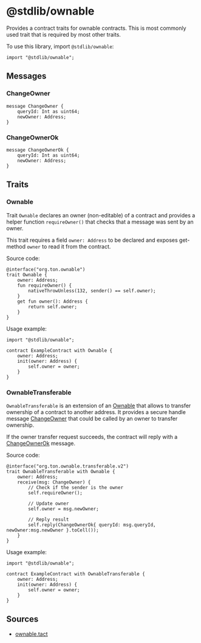 # @stdlib/ownable

Provides a contract traits for ownable contracts. This is most commonly used trait that is required by most other traits.

To use this library, import `@stdlib/ownable`:

```tact
import "@stdlib/ownable";
```

## Messages

### ChangeOwner

```tact
message ChangeOwner {
    queryId: Int as uint64;
    newOwner: Address;
}
```

### ChangeOwnerOk

```tact
message ChangeOwnerOk {
    queryId: Int as uint64;
    newOwner: Address;
}
```

## Traits

### Ownable

Trait `Ownable` declares an owner (non-editable) of a contract and provides a helper function `requireOwner()` that checks that a message was sent by an owner.

This trait requires a field `owner: Address` to be declared and exposes get-method `owner` to read it from the contract.

Source code:

```tact
@interface("org.ton.ownable")
trait Ownable {
    owner: Address;
    fun requireOwner() {
        nativeThrowUnless(132, sender() == self.owner);
    }
    get fun owner(): Address {
        return self.owner;
    }
}
```

Usage example:

```tact
import "@stdlib/ownable";

contract ExampleContract with Ownable {
    owner: Address;
    init(owner: Address) {
        self.owner = owner;
    }
}
```

### OwnableTransferable

`OwnableTransferable` is an extension of an [Ownable](#ownable) that allows to transfer ownership of a contract to another address. It provides a secure handle message [ChangeOwner](#changeowner) that could be called by an owner to transfer ownership.

If the owner transfer request succeeds, the contract will reply with a [ChangeOwnerOk](#changeownerok) message.

Source code:

```tact
@interface("org.ton.ownable.transferable.v2")
trait OwnableTransferable with Ownable {
    owner: Address;
    receive(msg: ChangeOwner) {
        // Check if the sender is the owner
        self.requireOwner();

        // Update owner
        self.owner = msg.newOwner;

        // Reply result
        self.reply(ChangeOwnerOk{ queryId: msg.queryId, newOwner:msg.newOwner }.toCell());
    }
}
```

Usage example:

```tact
import "@stdlib/ownable";

contract ExampleContract with OwnableTransferable {
    owner: Address;
    init(owner: Address) {
        self.owner = owner;
    }
}
```

## Sources

- [ownable.tact](https://github.com/tact-lang/tact/blob/61541b7783098e1af669faccd7d2334c10981c72/stdlib/libs/ownable.tact)

